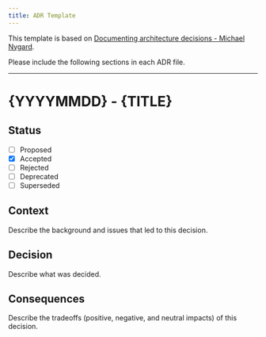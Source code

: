 ---
title: ADR Template
---

This template is based on [Documenting architecture decisions - Michael Nygard](https://cognitect.com/blog/2011/11/15/documenting-architecture-decisions).

Please include the following sections in each ADR file.

---

# \{YYYYMMDD\} - \{TITLE\}

## Status

- [ ] Proposed
- [x] Accepted
- [ ] Rejected
- [ ] Deprecated
- [ ] Superseded

## Context

Describe the background and issues that led to this decision.

## Decision

Describe what was decided.

## Consequences

Describe the tradeoffs (positive, negative, and neutral impacts) of this decision.
